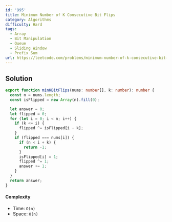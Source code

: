 ```yaml
---
id: '995'
title: Minimum Number of K Consecutive Bit Flips
category: Algorithms
difficulty: Hard
tags:
  - Array
  - Bit Manipulation
  - Queue
  - Sliding Window
  - Prefix Sum
url: https://leetcode.com/problems/minimum-number-of-k-consecutive-bit-flips
---
```


## Solution

```typescript showLineNumbers
export function minKBitFlips(nums: number[], k: number): number {
  const n = nums.length;
  const isFlipped = new Array(n).fill(0);

  let answer = 0;
  let flipped = 0;
  for (let i = 0; i < n; i++) {
    if (k <= i) {
      flipped ^= isFlipped[i - k];
    }
    if (flipped === nums[i]) {
      if (n < i + k) {
        return -1;
      }
      isFlipped[i] = 1;
      flipped ^= 1;
      answer += 1;
    }
  }
  return answer;
}
```

#### Complexity

- Time: `O(n)`
- Space: `O(n)`

